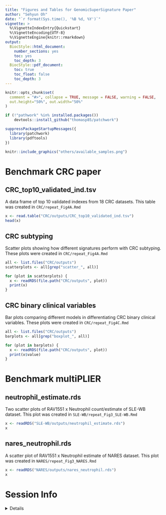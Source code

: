 ```yaml
---
title: "Figures and Tables for GenomicSuperSignature Paper"
author: "Sehyun Oh"
date: "`r format(Sys.time(), '%B %d, %Y')`"
vignette: >
  %\VignetteIndexEntry{Quickstart}
  %\VignetteEncoding{UTF-8}
  %\VignetteEngine{knitr::rmarkdown}
output:
  BiocStyle::html_document:
    number_sections: yes
    toc: yes
    toc_depth: 3
  BiocStyle::pdf_document:
    toc: true
    toc_float: false
    toc_depth: 3
---
```


```r
knitr::opts_chunk$set(
  comment = "#>", collapse = TRUE, message = FALSE, warning = FALSE,
  out.height="50%", out.width="50%"
)
```

```r
if (!"pathwork" %in% installed.packages())
    devtools::install_github("thomasp85/patchwork")

suppressPackageStartupMessages({
  library(patchwork)
  library(pdftools)
})
```


```r
knitr::include_graphics("others/available_samples.png")
```


# Benchmark CRC paper
## CRC_top10_validated_ind.tsv
A data frame of top 10 validated indexes from 18 CRC datasets. This table was 
created in `CRC/repeat_Fig4A.Rmd`

```r
x <- read.table("CRC/outputs/CRC_top10_validated_ind.tsv")
head(x)
```

## CRC subtyping
Scatter plots showing how different signatures perform with CRC subtyping. 
These plots were created in `CRC/repeat_Fig4A.Rmd`

```r
all <- list.files("CRC/outputs")
scatterplots <- all[grep("scatter_", all)]

for (plot in scatterplots) {
  x <- readRDS(file.path("CRC/outputs", plot))
  print(x)
}
```

## CRC binary clinical variables
Bar plots comparing different models in differentiating CRC binary clinical variables. 
These plots were created in `CRC/repeat_Fig4C.Rmd`

```r
all <- list.files("CRC/outputs")
barplots <- all[grep("boxplot_", all)]

for (plot in barplots) {
  x <- readRDS(file.path("CRC/outputs", plot))
  print(x$value)
}
```





# Benchmark multiPLIER 
## neutrophil_estimate.rds
Two scatter plots of RAV1551 x Neutrophil count/estimate of SLE-WB dataset. 
This plot was created in `SLE-WB/repeat_Fig3_SLE-WB.Rmd`

```r
x <- readRDS("SLE-WB/outputs/neutrophil_estimate.rds")
x
```

## nares_neutrophil.rds
A scatter plot of RAV1551 x Neutrophil estimate of NARES dataset. This plot
was created in `NARES/repeat_Fig3_NARES.Rmd`

```r
x <- readRDS("NARES/outputs/nares_neutrophil.rds")
x
```

# Session Info

<details>
```r
sessionInfo()
```
</details>
